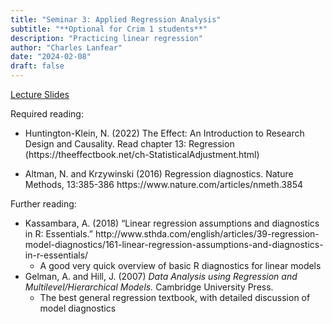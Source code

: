 ```yaml
---
title: "Seminar 3: Applied Regression Analysis"
subtitle: "**Optional for Crim 1 students**"
description: "Practicing linear regression"
author: "Charles Lanfear"
date: "2024-02-08"
draft: false
---
```


[Lecture Slides](https://clanfear.github.io/ioc_crmw/_lectures/3_applied-regression-analysis/slides_applied-regression-analysis.html)

Required reading:

* Huntington-Klein, N. (2022) The Effect: An Introduction to Research Design and Causality. Read chapter 13: Regression (https://theeffectbook.net/ch-StatisticalAdjustment.html)

* Altman, N. and Krzywinski (2016) Regression diagnostics. Nature Methods, 13:385-386 https://www.nature.com/articles/nmeth.3854

Further reading:

* Kassambara, A. (2018) "Linear regression assumptions and diagnostics in R: Essentials." http://www.sthda.com/english/articles/39-regression-model-diagnostics/161-linear-regression-assumptions-and-diagnostics-in-r-essentials/
   * A good very quick overview of basic R diagnostics for linear models

* Gelman, A. and Hill, J. (2007) *Data Analysis using Regression and Multilevel/Hierarchical Models.* Cambridge University Press.
   * The best general regression textbook, with detailed discussion of model diagnostics


